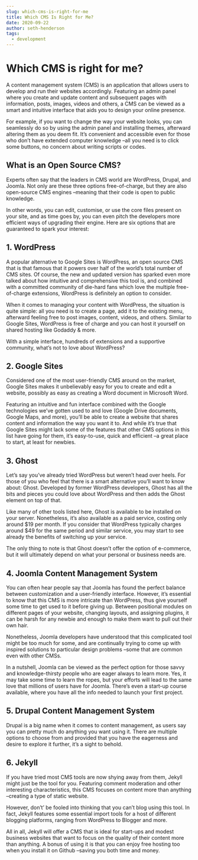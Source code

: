 ```yaml
---
slug: which-cms-is-right-for-me
title: Which CMS Is Right for Me?
date: 2020-09-22
author: seth-henderson
tags:
  - development
---
```

# Which CMS is right for me?

A content management system (CMS) is an application that allows users to develop and run their websites accordingly. Featuring an admin panel where you create and update content and subsequent pages with information, posts, images, videos and others, a CMS can be viewed as a smart and intuitive interface that aids you to design your online presence.

For example, if you want to change the way your website looks, you can seamlessly do so by using the admin panel and installing themes, afterward altering them as you deem fit. It’s convenient and accessible even for those who don’t have extended computer knowledge –all you need is to click some buttons, no concern about writing scripts or codes.

## What is an Open Source CMS?

Experts often say that the leaders in CMS world are WordPress, Drupal, and Joomla. Not only are these three options free-of-charge, but they are also open-source CMS engines –meaning that their code is open to public knowledge.

In other words, you can edit, customise, or use the core files present on your site, and as time goes by, you can even pitch the developers more efficient ways of upgrading their engine. Here are six options that are guaranteed to spark your interest:

## 1. WordPress

A popular alternative to Google Sites is WordPress, an open source CMS that is that famous that it powers over half of the world’s total number of CMS sites. Of course, the new and updated version has sparked even more talked about how intuitive and comprehensive this tool is, and combined with a committed community of die-hard fans which love the multiple free-of-charge extensions, WordPress is definitely an option to consider.

When it comes to managing your content with WordPress, the situation is quite simple: all you need is to create a page, add it to the existing menu, afterward feeling free to post images, content, videos, and others. Similar to Google Sites, WordPress is free of charge and you can host it yourself on shared hosting like Godaddy & more.

With a simple interface, hundreds of extensions and a supportive community, what’s not to love about WordPress?

## 2. Google Sites

Considered one of the most user-friendly CMS around on the market, Google Sites makes it unbelievably easy for you to create and edit a website, possibly as easy as creating a Word document in Microsoft Word.

Featuring an intuitive and fun interface combined with the Google technologies we’ve gotten used to and love (Google Drive documents, Google Maps, and more), you’ll be able to create a website that shares content and information the way you want it to. And while it’s true that Google Sites might lack some of the features that other CMS options in this list have going for them, it’s easy-to-use, quick and efficient –a great place to start, at least for newbies.

## 3. Ghost

Let’s say you’ve already tried WordPress but weren’t head over heels. For those of you who feel that there is a smart alternative you’ll want to know about: Ghost. Developed by former WordPress developers, Ghost has all the bits and pieces you could love about WordPress and then adds the Ghost element on top of that.

Like many of other tools listed here, Ghost is available to be installed on your server. Nonetheless, it’s also available as a paid service, costing only around $19 per month. If you consider that WordPress typically charges around $49 for the same period and similar service, you may start to see already the benefits of switching up your service.

The only thing to note is that Ghost doesn’t offer the option of e-commerce, but it will ultimately depend on what your personal or business needs are.

## 4. Joomla Content Management System

You can often hear people say that Joomla has found the perfect balance between customization and a user-friendly interface. However, it’s essential to know that this CMS is more intricate than WordPress, thus give yourself some time to get used to it before giving up. Between positional modules on different pages of your website, changing layouts, and assigning plugins, it can be harsh for any newbie and enough to make them want to pull out their own hair.

Nonetheless, Joomla developers have understood that this complicated tool might be too much for some, and are continually trying to come up with inspired solutions to particular design problems –some that are common even with other CMSs.

In a nutshell, Joomla can be viewed as the perfect option for those savvy and knowledge-thirsty people who are eager always to learn more. Yes, it may take some time to learn the ropes, but your efforts will lead to the same love that millions of users have for Joomla. There’s even a start-up course available, where you have all the info needed to launch your first project.

## 5. Drupal Content Management System

Drupal is a big name when it comes to content management, as users say you can pretty much do anything you want using it. There are multiple options to choose from and provided that you have the eagerness and desire to explore it further, it’s a sight to behold.

## 6. Jekyll

If you have tried most CMS tools are now shying away from them, Jekyll might just be the tool for you. Featuring comment moderation and other interesting characteristics, this CMS focuses on content more than anything –creating a type of static website.

However, don’t’ be fooled into thinking that you can’t blog using this tool. In fact, Jekyll features some essential import tools for a host of different blogging platforms, ranging from WordPress to Blogger and more.

All in all, Jekyll will offer a CMS that is ideal for start-ups and modest business websites that want to focus on the quality of their content more than anything. A bonus of using it is that you can enjoy free hosting too when you install it on Github –saving you both time and money.